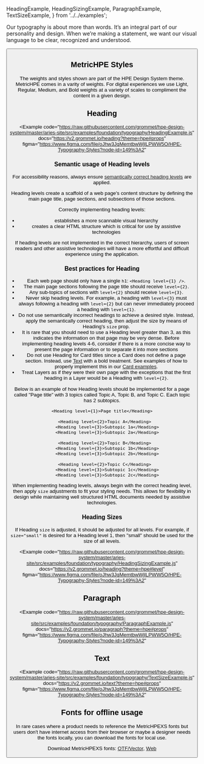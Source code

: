   HeadingExample,
  HeadingSizingExample,
  ParagraphExample,
  TextSizeExample,
} from '../../examples';

Our typography is about more than words. It’s an integral part of our personality and design. When we’re making a statement, we want our visual language to be clear, recognized and understood.

<Button
  alignSelf="start"
  label="See in Figma"
  href="https://www.figma.com/file/oJhw3JqMemtbwWjlLPWW5O/HPE-Typography-Styles?node-id=149%3A2"
  primary
  target="_blank"
  rel="noreferrer noopener"
/>

## MetricHPE Styles

The weights and styles shown are part of the HPE Design System theme. MetricHPE comes in a varity of weights. For digital experiences we use Light, Regular, Medium, and Bold weights at a variety of scales to compliment the content in a given design.

## Heading

<Example
  code="https://raw.githubusercontent.com/grommet/hpe-design-system/master/aries-site/src/examples/foundation/typography/HeadingExample.js"
  docs="https://v2.grommet.io/heading?theme=hpe#props"
  figma="https://www.figma.com/file/oJhw3JqMemtbwWjlLPWW5O/HPE-Typography-Styles?node-id=149%3A2"
>
  <HeadingExample />
</Example>

### Semantic usage of Heading levels

For accessibility reasons, always ensure [semantically correct heading levels](https://developer.mozilla.org/en-US/docs/Web/HTML/Element/Heading_Elements#Usage_notes) are applied.

Heading levels create a scaffold of a web page's content structure by defining the main page title, page sections, and subsections of those sections.

Correctly implementing heading levels:

- establishes a more scannable visual hierarchy
- creates a clear HTML structure which is critical for use by assistive technologies

If heading levels are not implemented in the correct hierarchy, users of screen readers and other assistive technologies will have a more effortful and difficult experience using the application.

### Best practices for Heading

- Each web page should only have a single `h1`: `<Heading level={1} />`.
- The main page sections following the page title should receive `level={2}`.
- Any sub-topics of sections with `level={2}` should receive `level={3}`.
- Never skip heading levels. For example, a heading with `level={3}` must always following a heading with `level={2}` but can never immediately proceed a heading with `level={1}`.
- Do not use semantically incorrect headings to achieve a desired style. Instead, apply the semantically correct heading, then adjust the size by means of Heading's `size` prop.
- It is rare that you should need to use a Heading level greater than 3, as this indicates the information on that page may be very dense. Before implementing heading levels 4-6, consider if there is a more concise way to present the page information or to separate it into more sections
- Do not use Heading for Card titles since a Card does not define a page section. Instead, use [Text](#text) with a bold treatment. See examples of how to properly implement this in our [Card examples](/components/card).
- Treat Layers as if they were their own page with the exceptions that the first heading in a Layer would be a Heading with `level={2}`.

Below is an example of how Heading levels should be implemented for a page called "Page title" with 3 topics called Topic A, Topic B, and Topic C. Each topic has 2 subtopics.

```
<Heading level={1}>Page title</Heading>

  <Heading level={2}>Topic A</Heading>
    <Heading level={3}>Subtopic 1a</Heading>
    <Heading level={3}>Subtopic 2a</Heading>

  <Heading level={2}>Topic B</Heading>
    <Heading level={3}>Subtopic 1b</Heading>
    <Heading level={3}>Subtopic 2b</Heading>

  <Heading level={2}>Topic C</Heading>
    <Heading level={3}>Subtopic 1c</Heading>
    <Heading level={3}>Subtopic 2c</Heading>

```

When implementing heading levels, always begin with the correct heading level, then apply `size` adjustments to fit your styling needs. This allows for flexibility in design while maintaining well structured HTML documents needed by assistive technologies.

### Heading Sizes

If Heading `size` is adjusted, it should be adjusted for all levels. For example, if `size="small"` is desired for a Heading level 1, then "small" should be used for the size of all levels.

<Example
  code="https://raw.githubusercontent.com/grommet/hpe-design-system/master/aries-site/src/examples/foundation/typography/HeadingSizingExample.js"
  docs="https://v2.grommet.io/heading?theme=hpe#level"
  figma="https://www.figma.com/file/oJhw3JqMemtbwWjlLPWW5O/HPE-Typography-Styles?node-id=149%3A2"
>
  <HeadingSizingExample />
</Example>

## Paragraph

<Example
  code="https://raw.githubusercontent.com/grommet/hpe-design-system/master/aries-site/src/examples/foundation/typography/ParagraphExample.js"
  docs="https://v2.grommet.io/paragraph?theme=hpe#props"
  figma="https://www.figma.com/file/oJhw3JqMemtbwWjlLPWW5O/HPE-Typography-Styles?node-id=149%3A2"
>
  <ParagraphExample />
</Example>

## Text

<Example
  code="https://raw.githubusercontent.com/grommet/hpe-design-system/master/aries-site/src/examples/foundation/typography/TextSizeExample.js"
  docs="https://v2.grommet.io/text?theme=hpe#props"
  figma="https://www.figma.com/file/oJhw3JqMemtbwWjlLPWW5O/HPE-Typography-Styles?node-id=149%3A2"
>
  <TextSizeExample />
</Example>

## Fonts for offline usage

In rare cases where a product needs to reference the MetricHPEXS fonts but users
don't have internet access from their browser or maybe a designer needs the fonts
locally, you can download the fonts for local use.

Download MetricHPEXS fonts: [OTF/Vector](https://d3hq6blov2iije.cloudfront.net/fonts/HPEXS-Metric-Fonts/MetricHPEXS-OTF.zip),
[Web](https://d3hq6blov2iije.cloudfront.net/fonts/HPEXS-Metric-Fonts/MetricHPEXS-Web.zip)
